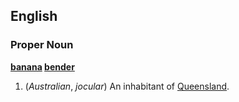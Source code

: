 ==English==
===Proper Noun===
'''[[banana]] [[bender]]'''
#(''Australian'', ''jocular'') An inhabitant of [[Queensland]].